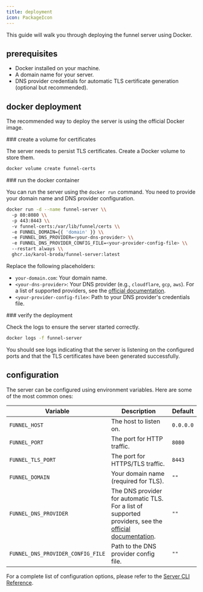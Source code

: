 ```yaml
---
title: deployment
icon: PackageIcon
---
```



This guide will walk you through deploying the funnel server using Docker.

## prerequisites

- Docker installed on your machine.
- A domain name for your server.
- DNS provider credentials for automatic TLS certificate generation (optional but recommended).

## docker deployment

The recommended way to deploy the server is using the official Docker image.

<Steps>

<Step>
### create a volume for certificates

The server needs to persist TLS certificates. Create a Docker volume to store them.

```bash
docker volume create funnel-certs
```
</Step>

<Step>
### run the docker container

You can run the server using the `docker run` command. You need to provide your domain name and DNS provider configuration.

```bash {{ 'domain' : 'your-domain.com' }}
docker run -d --name funnel-server \\
  -p 80:8080 \\
  -p 443:8443 \\
  -v funnel-certs:/var/lib/funnel/certs \\
  -e FUNNEL_DOMAIN={{ 'domain' }} \\
  -e FUNNEL_DNS_PROVIDER=<your-dns-provider> \\
  -e FUNNEL_DNS_PROVIDER_CONFIG_FILE=<your-provider-config-file> \\
  --restart always \\
  ghcr.io/karol-broda/funnel-server:latest
```

Replace the following placeholders:
- `your-domain.com`: Your domain name.
- `<your-dns-provider>`: Your DNS provider (e.g., `cloudflare`, `gcp`, `aws`). For a list of supported providers, see the [official documentation](https://go-acme.github.io/lego/dns/index.html#dns-providers).
- `<your-provider-config-file>`: Path to your DNS provider's credentials file.

</Step>
<Step>
### verify the deployment

Check the logs to ensure the server started correctly.

```bash
docker logs -f funnel-server
```

You should see logs indicating that the server is listening on the configured ports and that the TLS certificates have been generated successfully.

</Step>
</Steps>

## configuration

The server can be configured using environment variables. Here are some of the most common ones:

| Variable | Description | Default |
| --- | --- | --- |
| `FUNNEL_HOST` | The host to listen on. | `0.0.0.0` |
| `FUNNEL_PORT` | The port for HTTP traffic. | `8080` |
| `FUNNEL_TLS_PORT` | The port for HTTPS/TLS traffic. | `8443` |
| `FUNNEL_DOMAIN` | Your domain name (required for TLS). | `""` |
| `FUNNEL_DNS_PROVIDER` | The DNS provider for automatic TLS. For a list of supported providers, see the [official documentation](https://go-acme.github.io/lego/dns/index.html#dns-providers). | `""` |
| `FUNNEL_DNS_PROVIDER_CONFIG_FILE` | Path to the DNS provider config file. | `""` |

For a complete list of configuration options, please refer to the [Server CLI Reference](/docs/reference/server-cli). 